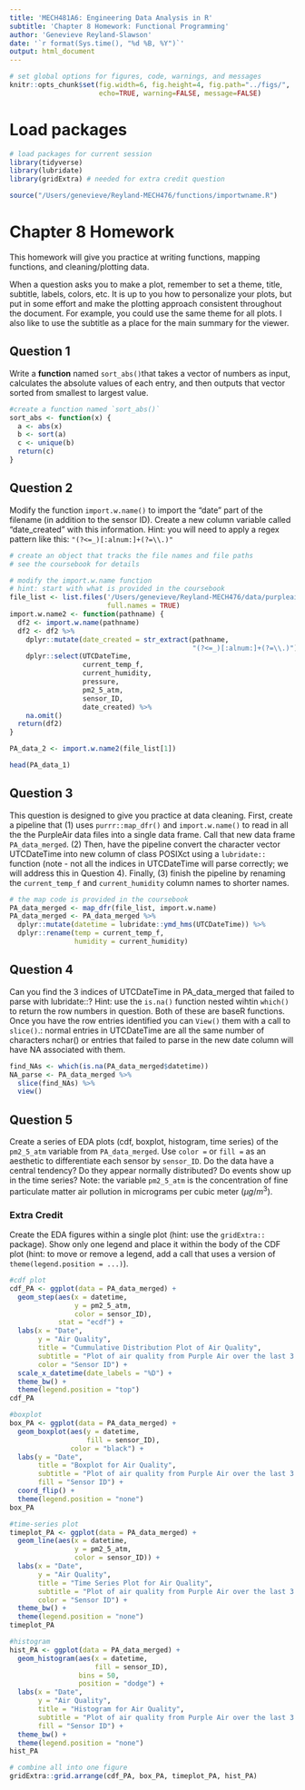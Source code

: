 ```yaml
---
title: 'MECH481A6: Engineering Data Analysis in R'
subtitle: 'Chapter 8 Homework: Functional Programming' 
author: 'Genevieve Reyland-Slawson'
date: '`r format(Sys.time(), "%d %B, %Y")`'
output: html_document
---
```


```r
# set global options for figures, code, warnings, and messages
knitr::opts_chunk$set(fig.width=6, fig.height=4, fig.path="../figs/",
                      echo=TRUE, warning=FALSE, message=FALSE)
```

# Load packages

```r
# load packages for current session
library(tidyverse) 
library(lubridate)
library(gridExtra) # needed for extra credit question

source("/Users/genevieve/Reyland-MECH476/functions/importwname.R")
```

# Chapter 8 Homework

This homework will give you practice at writing functions, mapping functions, and cleaning/plotting data. 

When a question asks you to make a plot, remember to set a theme, title, 
subtitle, labels, colors, etc. It is up to you how to personalize your plots, 
but put in some effort and make the plotting approach consistent throughout
the document. For example, you could use the same theme for all plots. I also
like to use the subtitle as a place for the main summary for the viewer.

\newpage

## Question 1

Write a **function** named `sort_abs()`that takes a vector of numbers as input, calculates the absolute values of each entry, and then outputs that vector sorted from smallest to largest value. 

```r
#create a function named `sort_abs()`
sort_abs <- function(x) {
  a <- abs(x)
  b <- sort(a)
  c <- unique(b)
  return(c)
}
```

## Question 2

Modify the function `import.w.name()` to import the “date” part of the filename (in addition to the sensor ID). Create a new column variable called “date_created” with this information. Hint: you will need to apply a regex pattern like this: `"(?<=_)[:alnum:]+(?=\\.)"`

```r
# create an object that tracks the file names and file paths
# see the coursebook for details

# modify the import.w.name function
# hint: start with what is provided in the coursebook
file_list <- list.files('/Users/genevieve/Reyland-MECH476/data/purpleair/',
                        full.names = TRUE)
import.w.name2 <- function(pathname) {
  df2 <- import.w.name(pathname)
  df2 <- df2 %>%
    dplyr::mutate(date_created = str_extract(pathname,
                                             "(?<=_)[:alnum:]+(?=\\.)")) %>%
    dplyr::select(UTCDateTime,
                  current_temp_f,
                  current_humidity,
                  pressure,
                  pm2_5_atm,
                  sensor_ID,
                  date_created) %>%
    na.omit()
  return(df2)
}

PA_data_2 <- import.w.name2(file_list[1])

head(PA_data_1)
```

## Question 3
This question is designed to give you practice at data cleaning. First, create a pipeline that (1) uses `purrr::map_dfr()` and `import.w.name()` to read in  all the the PurpleAir data files into a single data frame. Call that new data frame `PA_data_merged`. (2) Then, have the pipeline convert the character vector UTCDateTime into new column of class POSIXct using a `lubridate::` function (note - not all the indices in UTCDateTime will parse correctly; we will address this in Question 4). Finally, (3) finish the pipeline by renaming the `current_temp_f` and `current_humidity` column names to shorter names.

```r
# the map code is provided in the coursebook
PA_data_merged <- map_dfr(file_list, import.w.name)
PA_data_merged <- PA_data_merged %>%
  dplyr::mutate(datetime = lubridate::ymd_hms(UTCDateTime)) %>% 
  dplyr::rename(temp = current_temp_f,
                humidity = current_humidity)
```

## Question 4
Can you find the 3 indices of UTCDateTime in PA_data_merged that failed to parse with lubridate::? Hint: use the `is.na()` function nested wihtin `which()` to return the row numbers in question. Both of these are baseR functions. Once you have the row entries identified you can `View()` them with a call to `slice()`.: normal entries in UTCDateTime are all the same number of characters nchar() or entries that failed to parse in the new date column will have NA associated with them.
```r
find_NAs <- which(is.na(PA_data_merged$datetime)) 
NA_parse <- PA_data_merged %>%
  slice(find_NAs) %>%
  view()
```

## Question 5
Create a series of EDA plots (cdf, boxplot, histogram, time series) of the `pm2_5_atm` variable from `PA_data_merged`. Use `color =` or `fill =` as an aesthetic to differentiate each sensor by `sensor_ID`. Do the data have a central tendency? Do they appear normally distributed? Do events show up in the time series?  Note: the variable `pm2_5_atm` is the concentration of fine particulate matter air pollution in micrograms per cubic meter ($\mu g/m^3$).


### Extra Credit
Create the EDA figures within a single plot (hint: use the `gridExtra::` package).  Show only one legend and place it within the body of the CDF plot (hint: to move or remove a legend, add a call that uses a version of `theme(legend.position = ...)`).

```r
#cdf plot
cdf_PA <- ggplot(data = PA_data_merged) + 
  geom_step(aes(x = datetime,
                y = pm2_5_atm,
                color = sensor_ID),
            stat = "ecdf") + 
  labs(x = "Date",
       y = "Air Quality",
       title = "Cummulative Distribution Plot of Air Quality",
       subtitle = "Plot of air quality from Purple Air over the last 3 days",
       color = "Sensor ID") + 
  scale_x_datetime(date_labels = "%D") + 
  theme_bw() + 
  theme(legend.position = "top")
cdf_PA

#boxplot
box_PA <- ggplot(data = PA_data_merged) + 
  geom_boxplot(aes(y = datetime,
                   fill = sensor_ID),
               color = "black") + 
  labs(y = "Date",
       title = "Boxplot for Air Quality",
       subtitle = "Plot of air quality from Purple Air over the last 3 days",
       fill = "Sensor ID") + 
  coord_flip() + 
  theme(legend.position = "none")
box_PA

#time-series plot
timeplot_PA <- ggplot(data = PA_data_merged) + 
  geom_line(aes(x = datetime, 
                y = pm2_5_atm,
                color = sensor_ID)) + 
  labs(x = "Date",
       y = "Air Quality",
       title = "Time Series Plot for Air Quality",
       subtitle = "Plot of air quality from Purple Air over the last 3 days",
       color = "Sensor ID") + 
  theme_bw() + 
  theme(legend.position = "none")
timeplot_PA

#histogram
hist_PA <- ggplot(data = PA_data_merged) + 
  geom_histogram(aes(x = datetime,
                     fill = sensor_ID),
                 bins = 50,
                 position = "dodge") + 
  labs(x = "Date",
       y = "Air Quality",
       title = "Histogram for Air Quality",
       subtitle = "Plot of air quality from Purple Air over the last 3 days",
       fill = "Sensor ID") + 
  theme_bw() + 
  theme(legend.position = "none")
hist_PA

# combine all into one figure 
gridExtra::grid.arrange(cdf_PA, box_PA, timeplot_PA, hist_PA)
```
